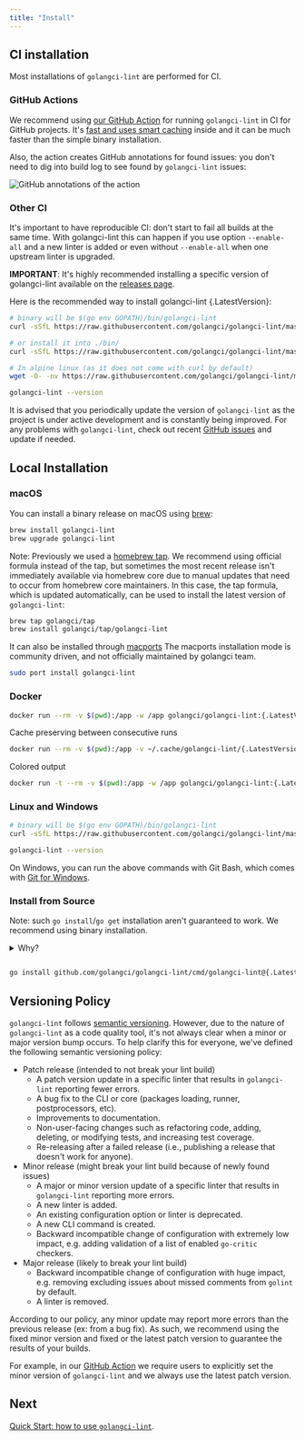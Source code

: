 ```yaml
---
title: "Install"
---
```


## CI installation

Most installations of `golangci-lint` are performed for CI.

### GitHub Actions

We recommend using [our GitHub Action](https://github.com/golangci/golangci-lint-action) for running `golangci-lint` in CI for GitHub projects.
It's [fast and uses smart caching](https://github.com/golangci/golangci-lint-action#performance) inside
and it can be much faster than the simple binary installation.

Also, the action creates GitHub annotations for found issues: you don't need to dig into build log to see found by `golangci-lint` issues:

![GitHub annotations of the action](./annotations.png)

### Other CI

It's important to have reproducible CI: don't start to fail all builds at the same time.
With golangci-lint this can happen if you use option `--enable-all` and a new linter is added
or even without `--enable-all` when one upstream linter is upgraded.

**IMPORTANT**: It's highly recommended installing a specific version of golangci-lint available on the [releases page](https://github.com/golangci/golangci-lint/releases).

Here is the recommended way to install golangci-lint {.LatestVersion}:

```sh
# binary will be $(go env GOPATH)/bin/golangci-lint
curl -sSfL https://raw.githubusercontent.com/golangci/golangci-lint/master/install.sh | sh -s -- -b $(go env GOPATH)/bin {.LatestVersion}

# or install it into ./bin/
curl -sSfL https://raw.githubusercontent.com/golangci/golangci-lint/master/install.sh | sh -s {.LatestVersion}

# In alpine linux (as it does not come with curl by default)
wget -O- -nv https://raw.githubusercontent.com/golangci/golangci-lint/master/install.sh | sh -s {.LatestVersion}

golangci-lint --version
```

It is advised that you periodically update the version of `golangci-lint` as the project is under active development
and is constantly being improved. For any problems with `golangci-lint`, check out recent [GitHub issues](https://github.com/golangci/golangci-lint/issues) and update if needed.

## Local Installation

### macOS

You can install a binary release on macOS using [brew](https://brew.sh/):

```sh
brew install golangci-lint
brew upgrade golangci-lint
```

Note: Previously we used a [homebrew tap](https://github.com/golangci/homebrew-tap). We recommend using official formula instead of the tap, but sometimes the most recent release 
isn't immediately available via homebrew core due to manual updates that need to occur from homebrew core maintainers. In this case, the tap formula, which is updated automatically,
can be used to install the latest version of `golangci-lint`:

```sh
brew tap golangci/tap
brew install golangci/tap/golangci-lint
```

It can also be installed through [macports](https://www.macports.org/)
The macports installation mode is community driven, and not officially maintained by golangci team.

```sh
sudo port install golangci-lint
```

### Docker

```sh
docker run --rm -v $(pwd):/app -w /app golangci/golangci-lint:{.LatestVersion} golangci-lint run -v
```

Сache preserving between consecutive runs
```sh
docker run --rm -v $(pwd):/app -v ~/.cache/golangci-lint/{.LatestVersion}:/root/.cache -w /app golangci/golangci-lint:{.LatestVersion} golangci-lint run -v
```

Colored output
```sh
docker run -t --rm -v $(pwd):/app -w /app golangci/golangci-lint:{.LatestVersion} golangci-lint run -v
```


### Linux and Windows

```sh
# binary will be $(go env GOPATH)/bin/golangci-lint
curl -sSfL https://raw.githubusercontent.com/golangci/golangci-lint/master/install.sh | sh -s -- -b $(go env GOPATH)/bin {.LatestVersion}

golangci-lint --version
```

On Windows, you can run the above commands with Git Bash, which comes with [Git for Windows](https://git-scm.com/download/win).

### Install from Source

Note: such `go install`/`go get` installation aren't guaranteed to work. We recommend using binary installation.

<details>
<summary>Why?</summary>

`go install`/`go get` installation isn't recommended because of the following points:

1. some users use `-u` flag for `go get`, which upgrades our dependencies. Resulting configuration wasn't tested and isn't guaranteed to work.
2. [`go.mod`](https://github.com/golangci/golangci-lint/blob/master/go.mod) replacement directive doesn't apply. It means a user will be using patched version of `golangci-lint` if we use such replacements.
3. it's stability depends on a user's Go version (e.g. on [this compiler Go <= 1.12 bug](https://github.com/golang/go/issues/29612)).
4. we've encountered a lot of issues with Go modules hashes.
5. it allows installation from `master` branch which can't be considered stable.
6. it's slower than binary installation

</details>

<div style="margin-top: 2em;">

```sh
go install github.com/golangci/golangci-lint/cmd/golangci-lint@{.LatestVersion}
```

</div>

## Versioning Policy

`golangci-lint` follows [semantic versioning](https://semver.org). However, due to the nature of `golangci-lint` as a code quality tool,
it's not always clear when a minor or major version bump occurs. To help clarify this for everyone, we've defined the following semantic versioning policy:

- Patch release (intended to not break your lint build)
  - A patch version update in a specific linter that results in `golangci-lint` reporting fewer errors.
  - A bug fix to the CLI or core (packages loading, runner, postprocessors, etc).
  - Improvements to documentation.
  - Non-user-facing changes such as refactoring code, adding, deleting, or modifying tests, and increasing test coverage.
  - Re-releasing after a failed release (i.e., publishing a release that doesn't work for anyone).
- Minor release (might break your lint build because of newly found issues)
  - A major or minor version update of a specific linter that results in `golangci-lint` reporting more errors.
  - A new linter is added.
  - An existing configuration option or linter is deprecated.
  - A new CLI command is created.
  - Backward incompatible change of configuration with extremely low impact, e.g. adding validation of a list of enabled `go-critic` checkers.
- Major release (likely to break your lint build)
  - Backward incompatible change of configuration with huge impact, e.g. removing excluding issues about missed comments from `golint` by default.
  - A linter is removed.

According to our policy, any minor update may report more errors than the previous release (ex: from a bug fix).
As such, we recommend using the fixed minor version and fixed or the latest patch version to guarantee the results of your builds.

For example, in our [GitHub Action](https://github.com/golangci/golangci-lint-action) we require users to explicitly set the minor version of `golangci-lint`
and we always use the latest patch version.

## Next

[Quick Start: how to use `golangci-lint`](/usage/quick-start).
